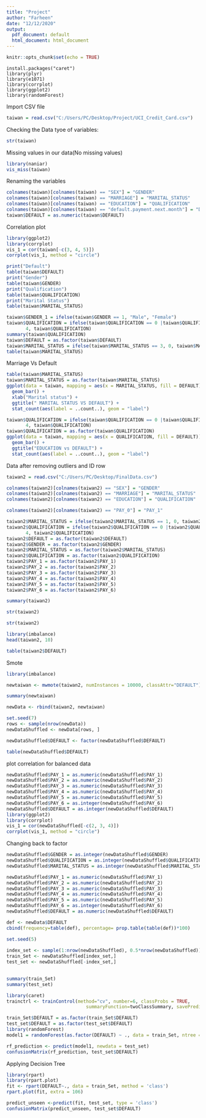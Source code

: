 ---
title: "Project"
author: "Farheen"
date: "12/12/2020"
output:
  pdf_document: default
  html_document: html_document
---
```{r setup, include=FALSE}
knitr::opts_chunk$set(echo = TRUE)
```

```
install.packages("caret")
library(plyr)
library(e1071)
library(corrplot)
library(ggplot2)
library(randomForest)
```


Import CSV file

```{r}
taiwan = read.csv("C:/Users/PC/Desktop/Project/UCI_Credit_Card.csv")
```

Checking the Data tyoe of variables:

```{r}
str(taiwan)
```
Missing values in our data(No missing values)

```{r}
library(naniar)
vis_miss(taiwan)

```
Renaming the variables 
```{r}
colnames(taiwan)[colnames(taiwan) == "SEX"] = "GENDER"
colnames(taiwan)[colnames(taiwan) == "MARRIAGE"] = "MARITAL_STATUS"
colnames(taiwan)[colnames(taiwan) == "EDUCATION"] = "QUALIFICATION"
colnames(taiwan)[colnames(taiwan) == "default.payment.next.month"] = "DEFAULT"
taiwan$DEFAULT = as.numeric(taiwan$DEFAULT)
```

Correlation plot

```{r}
library(ggplot2)
library(corrplot)
vis_1 = cor(taiwan[-c(3, 4, 5)])
corrplot(vis_1, method = "circle")
```

```{r}
print("Default")
table(taiwan$DEFAULT)
print("Gender")
table(taiwan$GENDER)
print("Qualification")
table(taiwan$QUALIFICATION)
print("Marital Status")
table(taiwan$MARITAL_STATUS)
```
```{r}
taiwan$GENDER_1 = ifelse(taiwan$GENDER == 1, "Male", "Female")
taiwan$QUALIFICATION = ifelse(taiwan$QUALIFICATION == 0 |taiwan$QUALIFICATION == 5 | taiwan$QUALIFICATION == 6,
       4, taiwan$QUALIFICATION)
summary(taiwan$QUALIFICATION)
taiwan$DEFAULT = as.factor(taiwan$DEFAULT)
taiwan$MARITAL_STATUS = ifelse(taiwan$MARITAL_STATUS == 3, 0, taiwan$MARITAL_STATUS)
table(taiwan$MARITAL_STATUS)
```
Marriage Vs Default
```{r}
table(taiwan$MARITAL_STATUS)
taiwan$MARITAL_STATUS = as.factor(taiwan$MARITAL_STATUS)
ggplot(data = taiwan, mapping = aes(x = MARITAL_STATUS, fill = DEFAULT)) +
  geom_bar() +
  xlab("Marital status") +
  ggtitle(" MARITAL STATUS VS DEFAULT") +
  stat_count(aes(label = ..count..), geom = "label")

```

```{r}
taiwan$QUALIFICATION = ifelse(taiwan$QUALIFICATION == 0 |taiwan$QUALIFICATION == 5 | taiwan$QUALIFICATION == 6,
       4, taiwan$QUALIFICATION)
taiwan$QUALIFICATION = as.factor(taiwan$QUALIFICATION)
ggplot(data = taiwan, mapping = aes(x = QUALIFICATION, fill = DEFAULT)) +
  geom_bar() +
  ggtitle("EDUCATION vs DEFAULT") +
  stat_count(aes(label = ..count..), geom = "label")
```
Data after removing outliers and ID row
```{r}
taiwan2 = read.csv("C:/Users/PC/Desktop/FinalData.csv")
```

```{r}
colnames(taiwan2)[colnames(taiwan2) == "SEX"] = "GENDER"
colnames(taiwan2)[colnames(taiwan2) == "MARRIAGE"] = "MARITAL_STATUS"
colnames(taiwan2)[colnames(taiwan2) == "EDUCATION"] = "QUALIFICATION"

colnames(taiwan2)[colnames(taiwan2) == "PAY_0"] = "PAY_1"
```

```{r}
taiwan2$MARITAL_STATUS = ifelse(taiwan2$MARITAL_STATUS == 1, 0, taiwan2$MARITAL_STATUS)
taiwan2$QUALIFICATION = ifelse(taiwan2$QUALIFICATION == 0 |taiwan2$QUALIFICATION == 5 | taiwan2$QUALIFICATION == 6,
       4, taiwan2$QUALIFICATION)
taiwan2$DEFAULT = as.factor(taiwan2$DEFAULT)
taiwan2$GENDER = as.factor(taiwan2$GENDER)
taiwan2$MARITAL_STATUS = as.factor(taiwan2$MARITAL_STATUS)
taiwan2$QUALIFICATION = as.factor(taiwan2$QUALIFICATION)
taiwan2$PAY_1 = as.factor(taiwan2$PAY_1)
taiwan2$PAY_2 = as.factor(taiwan2$PAY_2)
taiwan2$PAY_3 = as.factor(taiwan2$PAY_3)
taiwan2$PAY_4 = as.factor(taiwan2$PAY_4)
taiwan2$PAY_5 = as.factor(taiwan2$PAY_5)
taiwan2$PAY_6 = as.factor(taiwan2$PAY_6)
```

```{r}
summary(taiwan2)
```

```{r}
str(taiwan2)
```

```{r}
str(taiwan2)
```

```{r}
library(imbalance)
head(taiwan2, 10)


```

```{r}
table(taiwan2$DEFAULT)
```
Smote
```{r}
library(imbalance)
```

```{r}

newtaiwan <- mwmote(taiwan2, numInstances = 10000, classAttr="DEFAULT")

```

```{r}
summary(newtaiwan)
```

```{r}
newData <- rbind(taiwan2, newtaiwan)
```


```{r}
set.seed(7)
rows <- sample(nrow(newData))
newDataShuffled <- newData[rows, ]

newDataShuffled$DEFAULT <- factor(newDataShuffled$DEFAULT)
```

```{r}
table(newDataShuffled$DEFAULT)
```



plot correlation for balanced data

```{r}
newDataShuffled$PAY_1 = as.numeric(newDataShuffled$PAY_1)
newDataShuffled$PAY_2 = as.numeric(newDataShuffled$PAY_2)
newDataShuffled$PAY_3 = as.numeric(newDataShuffled$PAY_3)
newDataShuffled$PAY_4 = as.numeric(newDataShuffled$PAY_4)
newDataShuffled$PAY_5 = as.numeric(newDataShuffled$PAY_5)
newDataShuffled$PAY_6 = as.integer(newDataShuffled$PAY_6)
newDataShuffled$DEFAULT = as.integer(newDataShuffled$DEFAULT)
library(ggplot2)
library(corrplot)
vis_1 = cor(newDataShuffled[-c(2, 3, 4)])
corrplot(vis_1, method = "circle")
```

Changing back to factor

```{r}
newDataShuffled$GENDER = as.integer(newDataShuffled$GENDER)
newDataShuffled$QUALIFICATION = as.integer(newDataShuffled$QUALIFICATION)
newDataShuffled$MARITAL_STATUS = as.integer(newDataShuffled$MARITAL_STATUS)

newDataShuffled$PAY_1 = as.numeric(newDataShuffled$PAY_1)
newDataShuffled$PAY_2 = as.numeric(newDataShuffled$PAY_2)
newDataShuffled$PAY_3 = as.numeric(newDataShuffled$PAY_3)
newDataShuffled$PAY_4 = as.numeric(newDataShuffled$PAY_4)
newDataShuffled$PAY_5 = as.numeric(newDataShuffled$PAY_5)
newDataShuffled$PAY_6 = as.integer(newDataShuffled$PAY_6)
newDataShuffled$DEFAULT = as.numeric(newDataShuffled$DEFAULT)
```



```{r}
def <- newData$DEFAULT
cbind(frequency=table(def), percentage= prop.table(table(def))*100)
```

```{r}
set.seed(5)
 
index_set <- sample(1:nrow(newDataShuffled), 0.5*nrow(newDataShuffled))
train_Set <- newDataShuffled[index_set,]
test_set <- newDataShuffled[-index_set,]
 
```

```{r}
summary(train_Set)
summary(test_set)

```

```{r}
library(caret)
trainctrl <- trainControl(method="cv", number=6, classProbs = TRUE, 
                             summaryFunction=twoClassSummary, savePredictions = TRUE)


```

```{r}
train_Set$DEFAULT = as.factor(train_Set$DEFAULT)
test_set$DEFAULT = as.factor(test_set$DEFAULT)
library(randomForest)
model1 = randomForest(as.factor(DEFAULT) ~ ., data = train_Set, ntree = 500, mtry=2, importance = TRUE)

```



```{r}

rf_prediction <- predict(model1, newdata = test_set)
confusionMatrix(rf_prediction, test_set$DEFAULT)

```
Applying Decision Tree


```{r}
library(rpart)
library(rpart.plot)
fit <- rpart(DEFAULT~., data = train_Set, method = 'class')
rpart.plot(fit, extra = 106)
```
```{r}

predict_unseen <-predict(fit, test_set, type = 'class')
confusionMatrix(predict_unseen, test_set$DEFAULT)
```

```{r}

```